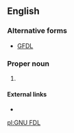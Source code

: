 ==English==
===Alternative forms===
* [[GFDL#English|GFDL]]

===Proper noun===
{{en-proper noun}}

# {{initialism of|{{pedlink|GNU Free Documentation License}}|lang=en}}

====External links====
* {{projectlink|wikipedia}}
[[pl:GNU FDL]]